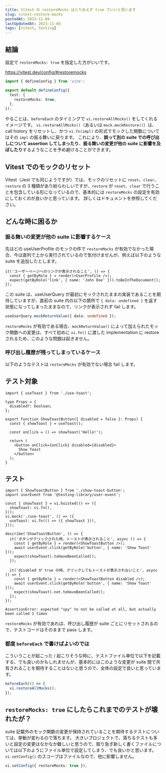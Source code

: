 ```yaml
---
title: Vitest の restoreMocks はとりあえず true でいいと思います
slug: vitest-restore-mocks
postedAt: 2023-11-04
lastUpdatedAt: 2023-11-04
tags: [vitest, testing]
---
```


## 結論

設定で `restoreMocks: true` を指定した方がいいです。

https://vitest.dev/config/#restoremocks

```ts:vite.config.ts
import { defineConfig } from 'vite';

export default defineConfig({
  test: {
    restoreMocks: true,
  },
});
```

やることは、`beforeEach` のタイミングで `vi.restoreAllMocks()` をしてくれるイメージです。
`vi.restoreAllMocks()`（あるいは `mock.mockRestore()`）は、call history をリセットし、かつ `vi.fn(impl)` の形式でモックした関数についてはその `impl` の振る舞いに戻ります。
これにより、**誤って別の suite での呼び出しについて assertion してしまったり**、**振る舞いの変更が他の suite に影響を及ぼしたり**するようなことを予め避けることができます。

## Vitest でのモックのリセット

Vitest（Jest でも同じようですが）では、モックのリセットに `reset`、`clear`、`restore` の 3 種類があり紛らわしいですが、`restore` が `reset`、`clear` で行うことを包含している形になっているので、基本的には `restoreMocks` の設定を有効にしておくのが良いかと思っています。
詳しくはドキュメントを参照してください。

## どんな時に困るか

### 振る舞いの変更が他の suite に影響するケース

先ほどの useUserProfile のモックの件で `restoreMocks` が有効でなかった場合、今は直列で上から実行されているので気付けませんが、例えば以下のような suite を追加したとします。

```tsx:user-profile.test.tsx
it('ユーザーページへのリンクが表示されること', () => {
  const { getByRole } = render(<UserProfile />);
  expect(getByRole('link', { name: 'John Doe' })).toBeInTheDocument();
});
```

この suite は、useUserQuery が最初にモックされたままの実装であることを期待していますが、直前の suite 内の以下の箇所で `{ data: undefined }` を返す状態になってしまったままなので、リンクが表示されず fail します。

```ts
useUserQuery.mockReturnValue({ data: undefined });
```

`restoreMocks` が有効である場合、`mockReturnValue()` によって加えられたモック関数への変更は、すべて初めに `vi.fn()` に渡した implementation に restore されるため、このような問題は起きません。

### 呼び出し履歴が残ってしまっているケース

以下のようなテストは `restoreMocks` が有効でない場合 fail します。

## テスト対象

```tsx:show-toast-button.tsx
import { useToast } from './use-toast';

type Props = {
  disabled?: boolean;
};

export function ShowToastButton({ disabled = false }: Props) {
  const { showToast } = useToast();

  const onClick = () => showToast('Hello!');

  return (
    <button onClick={onClick} disabled={disabled}>
      Show Toast
    </button>
  );
}
```

## テスト

```tsx:show-toast-button.test.tsx
import { ShowToastButton } from './show-toast-button';
import userEvent from '@testing-library/user-event';

const { showToast } = vi.hoisted(() => ({
  showToast: vi.fn(),
}));
vi.mock('./use-toast', () => ({
  useToast: vi.fn(() => ({ showToast })),
}));

describe('ShowToastButton', () => {
  it('ボタンがクリックされた時、トーストが表示されること', async () => {
    const { getByRole } = render(<ShowToastButton />);
    await userEvent.click(getByRole('button', { name: 'Show Toast' }));
    expect(showToast).toHaveBeenCalled();
  });

  it('disabled が true の時、クリックしてもトーストが表示されないこと', async () => {
    const { getByRole } = render(<ShowToastButton disabled />);
    await userEvent.click(getByRole('button', { name: 'Show Toast' }));
    expect(showToast).not.toHaveBeenCalled();
  });
});
```

```shell:stdout
AssertionError: expected "spy" to not be called at all, but actually been called 1 times
```

`restoreMocks` が有効であれば、呼び出し履歴が suite ごとにリセットされるので、テストコードはそのままで pass します。

### 都度 `beforeEach` で書けばよいのでは

こういうことが起こった / 起こりそうな時に、テストファイル単位で以下を記載する、でも良いのかもしれませんが、基本的にはこのような変更が suite 間で共有されることを期待することはないと思うので、全体の設定で良いと思っています。

```ts
beforeEach(() => {
  vi.restoreAllMocks();
});
```

## `restoreMocks: true` にしたらこれまでのテストが壊れたが？

suite 記載外のモック関数の変更が保持されていることを期待するテストについては、挙動が変わるので落ちます。
大きいプロジェクトで、落ちるテストも多いと設定の変更はなかなか難しいと思うので、取り急ぎ新しく書くファイルについては以下のようにファイル単位で設定してしまう、でも良いかと思います。`vi.setConfig()` のスコープはファイルなので、他に影響しません。

```ts
vi.setConfig({ restoreMocks: true });
```
